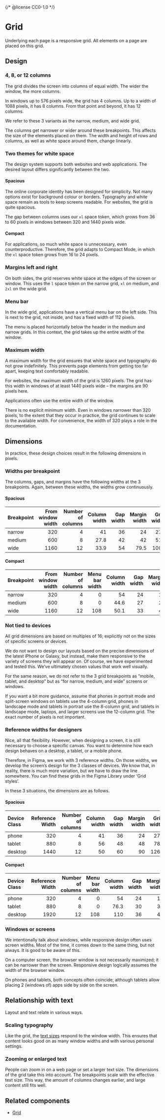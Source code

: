 {/* @license CC0-1.0 */}


<Meta title="Brand/Design Tokens/Grid" />

# Grid

Underlying each page is a responsive grid.
All elements on a page are placed on this grid.

## Design

### 4, 8, or 12 columns

The grid divides the screen into columns of equal width.
The wider the window, the more columns.

In windows up to 576 pixels wide, the grid has 4 columns.
Up to a width of 1088 pixels, it has 8 columns.
From that point and beyond, it has 12 columns.

We refer to these 3 variants as the narrow, medium, and wide grid.

The columns get narrower or wider around these breakpoints.
This affects the size of the elements placed on them.
The width and height of rows and columns, as well as white space around them, change linearly.

### Two themes for white space

The design system supports both websites and web applications.
The desired layout differs significantly between the two.

#### Spacious

The online corporate identity has been designed for simplicity.
Not many options exist for background colour or borders.
Typography and white space remain as tools to keep screens readable.
For websites, the grid is quite spacious.

The gap between columns uses our `xl` space token, which grows from 36 to 60 pixels in windows between 320 and 1440 pixels wide.

#### Compact

For applications, so much white space is unnecessary, even counterproductive.
Therefore, the grid adapts to Compact Mode, in which the `xl` space token grows from 16 to 24 pixels.

### Margins left and right

On both sides, the grid reserves white space at the edges of the screen or window.
This uses the `l` space token on the narrow grid, `xl` on medium, and `2xl` on the wide grid.

### Menu bar

In the wide grid, applications have a vertical menu bar on the left side.
This is next to the grid, not inside, and has a fixed width of 112 pixels.

The menu is placed horizontally below the header in the medium and narrow grids.
In this context, the grid takes up the entire width of the window.

### Maximum width

A maximum width for the grid ensures that white space and typography do not grow indefinitely.
This prevents page elements from getting too far apart, keeping text comfortably readable.

For websites, the maximum width of the grid is 1260 pixels.
The grid has this width in windows of at least 1440 pixels wide – the margins are 90 pixels here.

Applications often use the entire width of the window.

There is no explicit minimum width.
Even in windows narrower than 320 pixels, to the extent that they occur in practice,
the grid continues to scale to the available width.
For convenience, the width of 320 plays a role in the documentation.

## Dimensions

In practice, these design choices result in the following dimensions in pixels.

### Widths per breakpoint

The columns, gaps, and margins have the following widths at the 3 breakpoints.
Again, between these widths, the widths grow continuously.

#### Spacious

| Breakpoint | From window width | Number of columns | Column width | Gap width | Margin width | Grid width |
| :--------- | ----------------: | ----------------: | -----------: | --------: | -----------: | ---------: |
| narrow     |               320 |                 4 |           41 |        36 |           24 |        272 |
| medium     |               600 |                 8 |         27.8 |        42 |           42 |        516 |
| wide       |              1160 |                12 |         33.9 |        54 |         79.5 |       1001 |

#### Compact

| Breakpoint | From window width | Number of columns | Menu bar width | Column width | Gap width | Margin width | Grid width |
| :--------- | ----------------: | ----------------: | -------------: | -----------: | --------: | -----------: | ---------: |
| narrow     |               320 |                 4 |              0 |           54 |        24 |           16 |        288 |
| medium     |               600 |                 8 |              0 |         44.6 |        27 |           27 |        548 |
| wide       |              1160 |                12 |            108 |         50.1 |        33 |           44 |        964 |

### Not tied to devices

All grid dimensions are based on multiples of 16;
explicitly not on the sizes of specific screens or devices.

We do not want to design our layouts based on the precise dimensions of the latest iPhone or Galaxy,
but instead, make them responsive to the variety of screens they will appear on.
Of course, we have experimented and tested this.
We’ve ultimately chosen values that work well visually.

For the same reason, we do not refer to the 3 grid breakpoints as “mobile, tablet, and desktop” but as “for narrow, medium, and wide” screens or windows.

If you want a bit more guidance,
assume that phones in portrait mode and split-screen windows on tablets use the 4-column grid,
phones in landscape mode and tablets in portrait use the 8-column grid,
and tablets in landscape mode, laptops, and larger screens use the 12-column grid.
The exact number of pixels is not important.

### Reference widths for designers

Nice, all that flexibility.
However, when designing a screen, it is still necessary to choose a specific canvas.
You want to determine how each design behaves on a desktop, a tablet, or a mobile phone.

Therefore, in Figma, we work with 3 reference widths.
On those widths, we develop the screen’s design for the 3 classes of devices.
We know that, in reality, there is much more variation, but we have to draw the line somewhere.
You can find these grids in the Figma Library under ‘Grid styles’.

In these 3 situations, the dimensions are as follows.

#### Spacious

| Device Class | Reference Width | Number of columns | Column width | Gap width | Margin width | Grid width |
| :----------- | --------------: | ----------------: | -----------: | --------: | -----------: | ---------: |
| phone        |             320 |                 4 |           41 |        36 |           24 |        272 |
| tablet       |             880 |                 8 |           56 |        48 |           48 |        784 |
| desktop      |            1440 |                12 |           50 |        60 |           90 |       1260 |

#### Compact

| Device Class | Reference Width | Number of columns | Menu bar width | Column width | Gap width | Margin width | Grid width |
| :----------- | --------------: | ----------------: | -------------: | -----------: | --------: | -----------: | ---------: |
| phone        |             320 |                 4 |              0 |           54 |        24 |           16 |        288 |
| tablet       |             880 |                 8 |              0 |         76.3 |        30 |           30 |        820 |
| desktop      |            1920 |                12 |            108 |          110 |        36 |           48 |       1716 |

### Windows or screens

We intentionally talk about windows, while responsive design often uses screen widths.
Most of the time, it comes down to the same thing, but not always.
It is good to be aware of this.

On a computer screen, the browser window is not necessarily maximized; it can be narrower than the screen.
Responsive design logically assumes the width of the browser window.

On phones and tablets, both concepts often coincide,
although tablets allow placing 2 (windows of) apps side by side on the screen.

## Relationship with text

Layout and text relate in various ways.

### Scaling typography

Like the grid, the [text sizes](/docs/brand-design-tokens-typography--docs) respond to the window width.
This ensures that content looks good on as many window widths and with various personal settings.

### Zooming or enlarged text

People can zoom in on a web page or set a larger text size.
The dimensions of the grid take this into account.
The breakpoints scale with the effective text size.
This way, the amount of columns changes earlier, and large content still fits well.

## Related components

- [Grid](/docs/components-layout-grid--docs)
